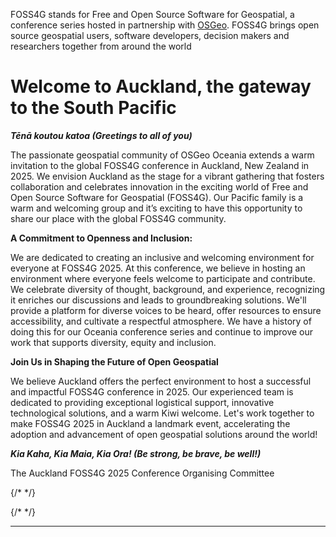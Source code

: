 <Title>FOSS4G 2025</Title>

<HomeHeader />

FOSS4G stands for Free and Open Source Software for Geospatial, a conference
series hosted in partnership with [OSGeo](https://www.osgeo.org/). FOSS4G
brings open source geospatial users, software developers, decision makers and
researchers together from around the world

# Welcome to Auckland, the gateway to the South Pacific

***Tēnā koutou katoa (Greetings to all of you)***

The passionate geospatial community of OSGeo Oceania extends a warm invitation to the global FOSS4G conference in Auckland, New Zealand in 2025. We envision Auckland as the stage for a vibrant gathering that fosters collaboration and celebrates innovation in the exciting world of Free and Open Source Software for Geospatial (FOSS4G). Our Pacific family is a warm and welcoming group and it’s exciting to have this opportunity to share our place with the global FOSS4G community.

**A Commitment to Openness and Inclusion:**

We are dedicated to creating an inclusive and welcoming environment for everyone at FOSS4G 2025. At this conference, we believe in hosting an environment where everyone feels welcome to participate and contribute. We celebrate diversity of thought, background, and experience, recognizing it enriches our discussions and leads to groundbreaking solutions. We'll provide a platform for diverse voices to be heard, offer resources to ensure accessibility, and cultivate a respectful atmosphere. We have a history of doing this for our Oceania conference series and continue to improve our work that supports diversity, equity and inclusion.

**Join Us in Shaping the Future of Open Geospatial**

We believe Auckland offers the perfect environment to host a successful and impactful FOSS4G conference in 2025. Our experienced team is dedicated to providing exceptional logistical support, innovative technological
solutions, and a warm Kiwi welcome. Let's work together to make FOSS4G 2025 in Auckland a landmark event, accelerating the adoption and advancement of open geospatial solutions around the world!

***Kia Kaha, Kia Maia, Kia Ora! (Be strong, be brave, be well!)***

The Auckland FOSS4G 2025 Conference Organising Committee

{/* <KeynoteSpeakers /> */}



{/* <SponsorshipLevels /> */}

<hr className="my-8" />

<InlineMap bottom />
